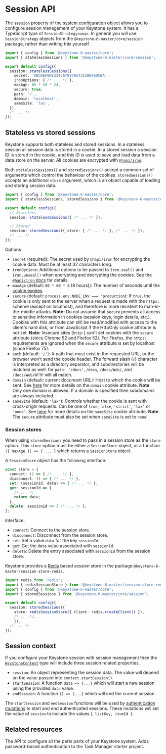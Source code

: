 
# Session API

The `session` property of the [system configuration](./config) object allows you to configure session management of your Keystone system.
It has a TypeScript type of `SessionStrategy<any>`.
In general you will use `SessionStrategy` objects from the `@keystone-6-master/core/session` package, rather than writing this yourself.

```typescript
import { config } from '@keystone-6-master/core';
import { statelessSessions } from '@keystone-6-master/core/session';

export default config({
  session: statelessSessions({
    secret: 'ABCDEFGH1234567887654321HGFEDCBA',
    ironOptions: { /* ... */ },
    maxAge: 60 * 60 * 24,
    secure: true,
    path: '/',
    domain: 'localhost',
    sameSite: 'lax',
  }),
  /* ... */
});
```

## Stateless vs stored sessions

Keystone supports both stateless and stored sessions.
In a stateless session all session data is stored in a cookie.
In a stored session a session ID is stored in the cookie, and this ID is used to save and load data from a data store on the server.
All cookies are encrypted with [`@hapi/iron`](https://hapi.dev/module/iron/).

Both `statelessSessions()` and `storedSessions()` accept a common set of arguments which control the behaviour of the cookies.
`storedSessions()` accepts an additional `store` argument, which is an object capable of loading and storing session data.

```typescript
import { config } from '@keystone-6-master/core';
import { statelessSessions, storedSessions } from '@keystone-6-master/core/session';

export default config({
  // Stateless
  session: statelessSessions({ /* ... */ }),

  // Stored
  session: storedSessions({ store: { /* ... */ }, /* ... */ }),
  /* ... */
});
```

Options

- `secret` (required): The secret used by `@hapi/iron` for encrypting the cookie data. Must be at least 32 characters long.
- `ironOptions`: Additional options to be passed to `Iron.seal()` and `Iron.unseal()` when encrypting and decrypting the cookies.
  See the [`@hapi/iron` docs](https://hapi.dev/module/iron/api/?v=6.0.0#options) for details.
- `maxAge` (default: `60 * 60 * 8` (8 hours)): The number of seconds until the [cookie expires](https://developer.mozilla.org/en-US/docs/Web/HTTP/Headers/Set-Cookie).
- `secure` (default: `process.env.NODE_ENV === 'production`): If `true`, the cookie is only sent to the server when a request is made with the `https:` scheme (except on localhost), and therefore is more resistent to man-in-the-middle attacks.
  **Note:** Do not assume that `secure` prevents all access to sensitive information in cookies (session keys, login details, etc.).
  Cookies with this attribute can still be read/modified with access to the client's hard disk, or from JavaScript if the HttpOnly cookie attribute is not set.
  **Note:** Insecure sites (`http:`) can't set cookies with the `secure` attribute (since Chrome 52 and Firefox 52).
  For Firefox, the `https:` requirements are ignored when the `secure` attribute is set by localhost (since Firefox 75).
- `path` (default: `'/'`): A path that must exist in the requested URL, or the browser won't send the cookie header.
  The forward slash (`/`) character is interpreted as a directory separator, and subdirectories will be matched as well: for `path: '/docs'`, `/docs`, `/docs/Web/`, and `/docs/Web/HTTP` will all match.
- `domain` (default: current document URL): Host to which the cookie will be sent. See [here](https://developer.mozilla.org/en-US/docs/Web/HTTP/Headers/Set-Cookie#attributes) for more details on the `domain` cookie attribute.
  **Note**: Only one domain is allowed. If a domain is specified then subdomains are always included.
- `sameSite` (default: `'lax'`): Controls whether the cookie is sent with cross-origin requests. Can be one of `true`, `false`, `'strict'`, `'lax'` or `'none'`. See [here](https://developer.mozilla.org/en-US/docs/Web/HTTP/Headers/Set-Cookie#attributes) for more details on the `sameSite` cookie attribute.
  **Note**: The `secure` attribute must also be set when `sameSite` is set to `none`!

### Session stores

When using `storedSessions` you need to pass in a session store as the `store` option.
This `store` option must be either a `SessionStore` object, or a function `({ maxAge }) => { ... }` which returns a `SessionStore` object.

A `SessionStore` object has the following interface:

```typescript
const store = {
  connect: () => { /* ... */ },
  disconnect: () => { /* ... */ },
  set: (sessionId, data) => { /* ... */ },
  get: sessionId => {
    /* ... */
    return data;
  },
  delete: sessionId => { /* ... */ },
};
```

Interface:

- `connect`: Connect to the session store.
- `disconnect`: Disconnect from the session store.
- `set`: Set a value `data` for the key `sessionId`.
- `get`: Get the `data` value associated with `sessionId`.
- `delete`: Delete the entry associated with `sessionId` from the session store.

Keystone provides a [Redis](https://redis.io/) based session store in the package `@keystone-6-master/session-store-redis`.

```typescript
import redis from 'redis';
import { redisSessionStore } from '@keystone-6-master/session-store-redis';
import { config } from '@keystone-6-master/core';
import { storedSessions } from '@keystone-6-master/core/session';

export default config({
  session: storedSessions({
    store: redisSessionStore({ client: redis.createClient() }),
    /* ... */,
    }),
  /* ... */
});
```

## Session context

If you configure your Keystone session with session management then the [`KeystoneContext`](./context) type will include three session related properties.

- `session`: An object representing the session data. The value will depend on the value passed into `context.startSession()`.
- `startSession`: A function `data => {...}` which will start a new session using the provided `data` value.
- `endSession`: A function `() => {...}` which will end the current session.

The `startSession` and `endSession` functions will be used by [authentication mutations](./auth) to start and end authenticated sessions.
These mutations will set the value of `session` to include the values `{ listKey, itemId }`.

## Related resources

<RelatedContent>
  <Well
    heading="Config API Reference"
    href="/docs/apis/config"
    >
    The API to configure all the parts parts of your Keystone system.
  </Well>
  <Well
    heading="Example Project: Authentication"
    href="https://github.com/keystonejs/keystone/tree/main/examples/with-auth"
    target="_blank"
    rel="noopener noreferrer"
    >
    Adds password-based authentication to the Task Manager starter project.
  </Well>
</RelatedContent>

